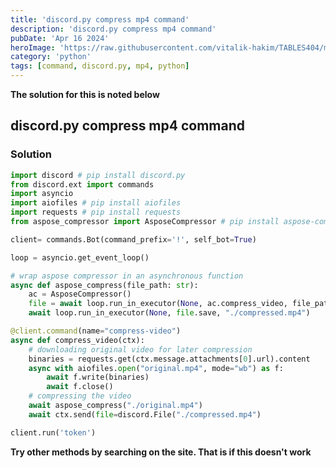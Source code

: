 ```yaml
---
title: 'discord.py compress mp4 command'
description: 'discord.py compress mp4 command'
pubDate: 'Apr 16 2024'
heroImage: 'https://raw.githubusercontent.com/vitalik-hakim/TABLES404/main/error_b/python.jpg'
category: 'python'
tags: [command, discord.py, mp4, python]
---
```


**The solution for this is noted below**

## discord.py compress mp4 command

### Solution

```python
import discord # pip install discord.py
from discord.ext import commands
import asyncio
import aiofiles # pip install aiofiles
import requests # pip install requests
from aspose_compressor import AsposeCompressor # pip install aspose-compressor

client= commands.Bot(command_prefix='!', self_bot=True)

loop = asyncio.get_event_loop()

# wrap aspose compressor in an asynchronous function
async def aspose_compress(file_path: str):
    ac = AsposeCompressor()
    file = await loop.run_in_executor(None, ac.compress_video, file_path)
    await loop.run_in_executor(None, file.save, "./compressed.mp4")

@client.command(name="compress-video")
async def compress_video(ctx):
    # downloading original video for later compression
    binaries = requests.get(ctx.message.attachments[0].url).content
    async with aiofiles.open("original.mp4", mode="wb") as f:
        await f.write(binaries)
        await f.close()
    # compressing the video
    await aspose_compress("./original.mp4")
    await ctx.send(file=discord.File("./compressed.mp4")

client.run('token')
```

**Try other methods by searching on the site. That is if this doesn't work**
